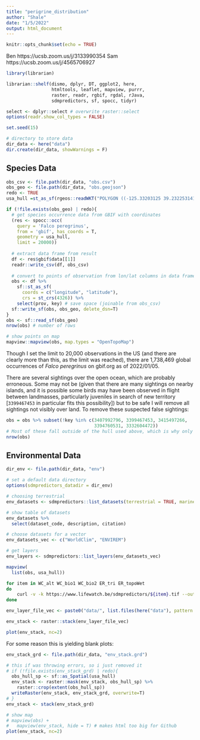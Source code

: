 ```yaml
---
title: "perigrine_distribution"
author: "Shale"
date: "1/5/2022"
output: html_document
---
```


```r
knitr::opts_chunk$set(echo = TRUE)
```

Ben
https://ucsb.zoom.us/j/3133990354
Sam
https://ucsb.zoom.us/j/4565706927

```r
library(librarian)

librarian::shelf(dismo, dplyr, DT, ggplot2, here, 
                 htmltools, leaflet, mapview, purrr, 
                 raster, readr, rgbif, rgdal, rJava, 
                 sdmpredictors, sf, spocc, tidyr)

select <- dplyr::select # overwrite raster::select
options(readr.show_col_types = FALSE)
```


```r
set.seed(15)

# directory to store data
dir_data <- here("data")
dir.create(dir_data, showWarnings = F)
```

## Species Data

```r
obs_csv <- file.path(dir_data, "obs.csv")
obs_geo <- file.path(dir_data, "obs.geojson")
redo <- TRUE
usa_hull =st_as_sf(rgeos::readWKT("POLYGON ((-125.33203125 39.232253141714885, -114.60937499999999 25.799891182088334, -79.453125 24.686952411999155, -79.453125 31.052933985705163, -57.65624999999999 47.27922900257082, -93.8671875 49.724479188712984, -126.73828125 49.61070993807422, -125.33203125 39.232253141714885))"))

if (!file.exists(obs_geo) | redo){
  # get species occurrence data from GBIF with coordinates
  (res <- spocc::occ(
    query = 'Falco peregrinus', 
    from = 'gbif', has_coords = T,
    geometry = usa_hull,
    limit = 20000))
  
  # extract data frame from result
  df <- res$gbif$data[[1]] 
  readr::write_csv(df, obs_csv)
  
  # convert to points of observation from lon/lat columns in data frame
  obs <- df %>% 
    sf::st_as_sf(
      coords = c("longitude", "latitude"),
      crs = st_crs(4326)) %>% 
    select(prov, key) # save space (joinable from obs_csv)
  sf::write_sf(obs, obs_geo, delete_dsn=T)
}
obs <- sf::read_sf(obs_geo)
nrow(obs) # number of rows
```

```r
# show points on map
mapview::mapview(obs, map.types = "OpenTopoMap")
```

Though I set the limit to 20,000 observations in the US (and there are clearly more than this, as the limit was reached), there are 1,738,469 global occurrences of _Falco peregrinus_ on gbif.org as of 2022/01/05.

There are several sightings over the open ocean, which are probably erroneous. Some may not be (given that there are many sightings on nearby islands, and it is possible some birds may have been observed in flight between landmasses, particularly juveniles in search of new territory [`3399467453` in particular fits this possibility]) but to be safe I will remove all sightings not visibly over land. To remove these suspected false sightings:

```r
obs = obs %>% subset(!key %in% c(3407992796, 3399467453, 3415497266, 
                                 3394760531, 3332604472))
# Most of these fall outside of the hull used above, which is why only 1 observation was removed:
nrow(obs)
```

## Environmental Data

```r
dir_env <- file.path(dir_data, "env")

# set a default data directory
options(sdmpredictors_datadir = dir_env)

# choosing terrestrial
env_datasets <- sdmpredictors::list_datasets(terrestrial = TRUE, marine = FALSE)

# show table of datasets
env_datasets %>% 
  select(dataset_code, description, citation)

# choose datasets for a vector
env_datasets_vec <- c("WorldClim", "ENVIREM")

# get layers
env_layers <- sdmpredictors::list_layers(env_datasets_vec)
```

```r
mapview(
  list(obs, usa_hull))
```

```bash
for item in WC_alt WC_bio1 WC_bio2 ER_tri ER_topoWet
do
	curl -v -k https://www.lifewatch.be/sdmpredictors/${item}.tif --output data/${item}.tif
done
```

```r
env_layer_file_vec <- paste0("data/", list.files(here("data"), pattern = "*.tif"), sep = "")

env_stack <- raster::stack(env_layer_file_vec)

plot(env_stack, nc=2)
```

For some reason this is yielding blank plots:

```r
env_stack_grd <- file.path(dir_data, "env_stack.grd")

# this if was throwing errors, so i just removed it
# if (!file.exists(env_stack_grd) | redo){
  obs_hull_sp <- sf::as_Spatial(usa_hull)
  env_stack <- raster::mask(env_stack, obs_hull_sp) %>% 
    raster::crop(extent(obs_hull_sp))
  writeRaster(env_stack, env_stack_grd, overwrite=T)  
# }
env_stack <- stack(env_stack_grd)

# show map
# mapview(obs) + 
#   mapview(env_stack, hide = T) # makes html too big for Github
plot(env_stack, nc=2)
```

